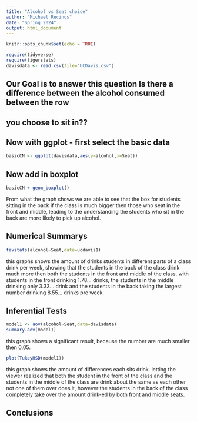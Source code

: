 ```yaml
---
title: "Alcohol vs Seat choice"
author: "Michael Recinos"
date: "Spring 2024"
output: html_document
---
```


```r
knitr::opts_chunk$set(echo = TRUE)
```

```r
require(tidyverse)
require(tigerstats)
davisdata <- read.csv(file="UCDavis.csv")
```
## Our Goal is to answer this question Is there a difference between the alcohol consumed between the row
## you choose to sit in??

## Now with ggplot - first select the basic data

```r
basicCN <- ggplot(davisdata,aes(y=alcohol,x=Seat))
```
## Now add in boxplot

```r
basicCN + geom_boxplot()
```

 From what the graph shows we are able to see that the box for students sitting in the back if the class is much bigger then those who seat in the front and middle, leading to the understanding the students who sit in the back are more likely to pick up alcohol.
 

## Numerical Summarys 

```r
favstats(alcohol~Seat,data=ucdavis1)
```

this graphs shows the amount of drinks students in different parts of a class drink per week, showing that the students in the back of the class drink much more then both the students in the front and middle of the class. with students in the front drinking  1.78... drinks, the students in the middle drinking only 3.33... drink and the students in the back taking the largest number drinking 8.55... drinks pre week.

## Inferential Tests

```r
model1 <- aov(alcohol~Seat,data=davisdata)
summary.aov(model1)
```
this graph shows a significant result, because the number are much smaller then 0.05.

```r
plot(TukeyHSD(model1))
```
this graph shows the amount of differences each sits drink. letting the viewer realized that both the student in the front of the class and the students in the middle of the class are drink about the same as each other not one of them over does it, however the students in the back of the class completely take over the amount drink-ed by both front and middle seats.

## Conclusions


